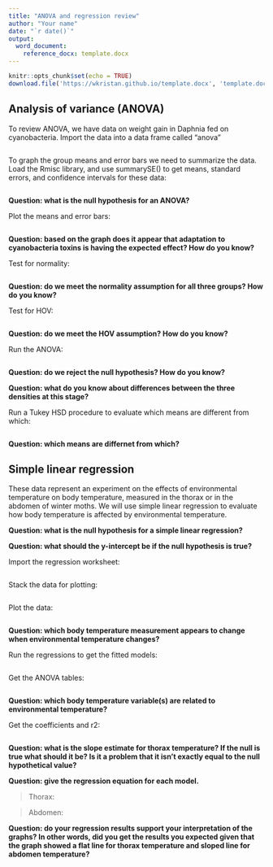 ```yaml
---
title: "ANOVA and regression review"
author: "Your name"
date: "`r date()`"
output: 
  word_document:
    reference_docx: template.docx
---
```


```r
knitr::opts_chunk$set(echo = TRUE)
download.file('https://wkristan.github.io/template.docx', 'template.docx', mode = 'wb')
```

## Analysis of variance (ANOVA)

To review ANOVA, we have data on weight gain in Daphnia fed on cyanobacteria. Import the data into a data frame called "anova"

```r



```

To graph the group means and error bars we need to summarize the data. Load the Rmisc library, and use summarySE() to get means, standard errors, and confidence intervals for these data:

```r



```

**Question: what is the null hypothesis for an ANOVA?**

> 

Plot the means and error bars:

```r



```

**Question: based on the graph does it appear that adaptation to cyanobacteria toxins is having the expected effect? How do you know?**

> 

Test for normality:

```r



```

**Question: do we meet the normality assumption for all three groups? How do you know?**

> 

Test for HOV:

```r



```

**Question: do we meet the HOV assumption? How do you know?**

> 

Run the ANOVA:

```r




```

**Question: do we reject the null hypothesis? How do you know?**

> 

**Question: what do you know about differences between the three densities at this stage?**

> 

Run a Tukey HSD procedure to evaluate which means are different from which:

```r



```

**Question: which means are differnet from which?**

> 

## Simple linear regression

These data represent an experiment on the effects of environmental temperature on body temperature, measured in the thorax or in the abdomen of winter moths. We will use simple linear regression to evaluate how body temperature is affected by environmental temperature.

**Question: what is the null hypothesis for a simple linear regression?**

> 

**Question: what should the y-intercept be if the null hypothesis is true?**

> 


Import the regression worksheet:

```r



```

Stack the data for plotting:

```r



```


Plot the data:

```r



```

**Question: which body temperature measurement appears to change when environmental temperature changes?**

> 


Run the regressions to get the fitted models:

```r




```

Get the ANOVA tables:

```r



```

**Question: which body temperature variable(s) are related to environmental temperature?**

> 

Get the coefficients and r2:

```r




```

**Question: what is the slope estimate for thorax temperature? If the null is true what should it be? Is it a problem that it isn't exactly equal to the null hypothetical value?**

> 

**Question: give the regression equation for each model.**

> Thorax: 

> Abdomen: 

**Question: do your regression results support your interpretation of the graphs? In other words, did you get the results you expected given that the graph showed a flat line for thorax temperature and sloped line for abdomen temperature?**

> 